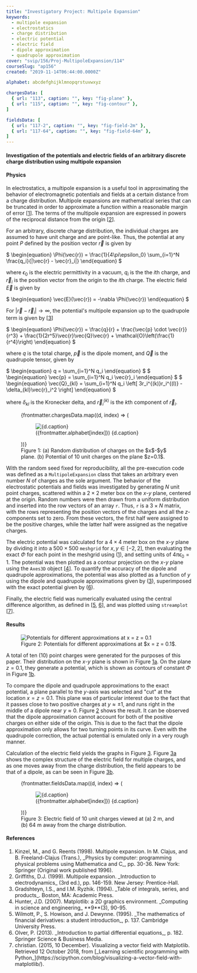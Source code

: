 ```yaml
---
title: "Investigatory Project: Multipole Expansion"
keywords:
  - multipole expansion
  - electrostatics
  - charge distribution
  - electric potential
  - electric field
  - dipole approximation
  - quadrupole approximation
cover: "svip/156/Proj-MultipoleExpansion/114"
courseSlug: "ap156"
created: "2019-11-14T06:44:00.0000Z"

alphabet: abcdefghijklmnopqrstuvwxyz

chargesData: [
  { url: "113", caption: "", key: "fig-plane" },
  { url: "115", caption: "", key: "fig-contour" },
]

fieldsData: [
  { url: "117-2", caption: "", key: "fig-field-2m" },
  { url: "117-64", caption: "", key: "fig-field-64m" },
]
---
```



#### Investigation of the potentials and electric fields of an arbitrary discrete charge distribution using multipole expansion

#### Physics

In electrostatics, a multipole expansion is a useful tool in approximating the behavior of electromagnetic potentials
and fields at a certain distance from a charge distribution. Multipole expansions are mathematical series that can be
truncated in order to approximate a function within a reasonable margin of error [[1](#Kinzel1998)]. The terms of the
multipole expansion are expressed in powers of the reciprocal distance from the origin [[2](#Griffiths1999)].

For an arbitrary, discrete charge distribution, the individual charges are assumed to have unit charge and are
point-like. Thus, the potential at any point $P$ defined by the position vector $\vec{r}$ is given by

<span id="eq-potential" class="mx-auto">
$
\begin{equation}
  \Phi(\vec{r}) = \frac{1}{4\pi\epsilon_0} \sum_{i=1}^N \frac{q_i}{|\vec{r} - \vec{r}_i|}
  \end{equation}
$
</span>

where $\epsilon_0$ is the electric permittivity in a vacuum, $q_i$ is the the $i$th charge, and $\vec{r}_i$ is the
position vector from the origin to the $i$th charge. The electric field $\vec{E}$ is given by

<span id="eq-efield" class="mx-auto">
$
\begin{equation}
  \vec{E}(\vec{r}) =  -\nabla \Phi(\vec{r})
\end{equation}
$
</span>

For $|\vec{r} - \vec{r}_i| \rightarrow \infty$, the potential's multipole expansion up to the quadrupole term is given
by [[3](#Gradshteyn1994)]

<span id="eq-multipole" class="mx-auto">
$
\begin{equation}
  \Phi(\vec{r}) = \frac{q}{r} + \frac{\vec{p} \cdot \vec{r}}{r^3} + \frac{1}{2r^5}\vec{r}\vec{Q}\vec{r} + \mathcal{O}\left(\frac{1}{r^4}\right)
\end{equation}
$
</span>

where $q$ is the total charge, $\vec{p}$ is the dipole moment, and $\vec{Q}$ is the quadrupole tensor, given by

<span id="eq-charge" class="mx-auto">
$
\begin{equation}
  q = \sum_{i=1}^N q_i
\end{equation}
$
</span>

<span id="eq-dipole" class="mx-auto">
$
\begin{equation}
  \vec{p} = \sum_{i=1}^N q_i \vec{r}_i
\end{equation}
$
</span>

<span id="eq-quadrupole" class="mx-auto">
$
\begin{equation}
  \vec{Q}_{kl} = \sum_{i=1}^N q_i \left[ 3r_i^{(k)}r_i^{(l)} - \delta_{kl}\vec{r}_i^2 \right]
\end{equation}
  $
</span>

where $\delta_{kl}$ is the Kronecker delta, and $\vec{r}_i^{(k)}$ is the $k$th component of $\vec{r}_i$.

<figure id="fig-projections" class="container grid grid-cols-2 gap-4 items-end">
  {frontmatter.chargesData.map((d, index) => (
    <figure id={d.key}>
      <img
        src={buildCldUrl(`svip/156/Proj-MultipoleExpansion/${d.url}`)}
        alt={d.caption}
        class="mx-auto"
      />
      <figcaption class="text-center">
        ({frontmatter.alphabet[index]}) {d.caption}
      </figcaption>
    </figure>
  ))}
  <figcaption class="col-span-2 text-center">
    Figure 1: (a) Random distribution of charges on the $x$-$y$ plane.
    (b) Potential of 10 unit charges on the plane $z=0.1$.
  </figcaption>
</figure>

With the random seed fixed for reproducibility, all the pre-execution code was defined as a `MultipoleExpansion` class
that takes an arbitrary even number $N$ of charges as the sole argument. The behavior of the electrostatic potentials
and fields was investigated by generating $N$ unit point charges, scattered within a $2 \times 2$ meter box on the
$x$-$y$ plane, centered at the origin. Random numbers were then drawn from a uniform distribution and inserted into the
row vectors of an array $\texttt{r}$. Thus, $\texttt{r}$ is a $3 \times N$ matrix, with the rows representing the
position vectors of the charges and all the $z$-components set to zero. From these vectors, the first half were assigned
to be the positive charges, while the latter half were assigned as the negative charges.

The electric potential was calculated for a $4 \times 4$ meter box on the $x$-$y$ plane by dividing it into a
$500 \times 500$ `meshgrid` for $x,y \in [-2,2]$, then evaluating the exact $\Phi$ for each point in the meshgrid
using ([1](#eq-potential)), and setting units of $4\pi\epsilon_0 = 1$. The potential was then plotted as a contour
projection on the $x$-$y$ plane using the `Axes3D` object [[4](#Hunter2007)]. To quantify the accuracy of the dipole and
quadrupole approximations, the potential was also plotted as a function of $y$ using the dipole and quadrupole
approximations given by ([3](#eq-multipole)), superimposed with the exact potential given by ([6](#eq-potential)).

Finally, the electric field was numerically evaluated using the central difference algorithm, as defined in
[[5](#Wilmott1995), [6](#Olver2013)], and was plotted using `streamplot` [[7](#Christian2015)].

#### Results

<figure id="fig-approx" class="container">
  <img
    src={buildCldUrl("svip/156/Proj-MultipoleExpansion/116")}
    alt="Potentials for different approximations at x = z = 0.1"
    class="mx-auto"
  />
  <figcaption class="col-span-2 text-center">
    Figure 2: Potentials for different approximations at $x = z = 0.1$.
  </figcaption>
</figure>

A total of ten (10) point charges were generated for the purposes of this paper. Their distribution on the $x$-$y$ plane
is shown in Figure&nbsp;[1a](#fig-plane). On the plane $z = 0.1$, they generate a potential, which is shown as contours
of constant $\Phi$ in Figure&nbsp;[1b](#fig-contour).

To compare the dipole and quadrupole approximations to the exact potential, a plane parallel to the $y$-axis was
selected and "cut" at the location $x = z = 0.1$. This plane was of particular interest due to the fact that it passes
close to two positive charges at $y \approx \pm 1$, and runs right in the middle of a dipole near $y \approx 0$.
Figure&nbsp;[2](#fig-approx) shows the result. It can be observed that the dipole approximation cannot account for both
of the positive charges on either side of the origin. This is due to the fact that the dipole approximation only allows
for two turning points in its curve. Even with the quadrupole correction, the actual potential is emulated only in a
very rough manner.

Calculation of the electric field yields the graphs in Figure&nbsp;[3](#fig-field). Figure&nbsp;[3a](#fig-field-2m)
shows the complex structure of the electric field for multiple charges, and as one moves away from the charge
distribution, the field appears to be that of a dipole, as can be seen in Figure&nbsp;[3b](#fig-field-64m).

<figure id="fig-field" class="container grid grid-cols-2 gap-4 items-end">
  {frontmatter.fieldsData.map((d, index) => (
    <figure id={d.key}>
      <img
        src={buildCldUrl(`svip/156/Proj-MultipoleExpansion/${d.url}`)}
        alt={d.caption}
        class="mx-auto"
      />
      <figcaption class="text-center">
        ({frontmatter.alphabet[index]}) {d.caption}
      </figcaption>
    </figure>
  ))}
  <figcaption class="col-span-2 text-center">
    Figure 3: Electric field of 10 unit charges viewed at (a) 2 m, and (b) 64 m away from the charge distribution.
  </figcaption>
</figure>

#### References

<ol className="reference">
  <li id="Kinzel1998">
    Kinzel, M., and G. Reents (1998). Multipole expansion. In M. Clajus, and B. Freeland-Clajus (Trans.),
    _Physics by computer: programming physical problems using Mathematica and C_,
    pp. 30-36. New York: Springer (Original work published 1996).
  </li>
  <li id="Griffiths1999">
    Griffiths, D.J. (1999). Multipole expansion.
    _Introduction to electrodynamics_ (3rd ed.), pp. 146-159.
    New Jersey: Prentice-Hall.
  </li>
  <li id="Gradshteyn1994">
    Gradshteyn, I.S., and I.M. Ryzhik. (1994).
    _Table of integrals, series, and products_.
    Boston, MA: Academic Press.
  </li>
  <li id="Hunter2007">
    Hunter, J.D. (2007). Matplotlib: a 2D graphics environment.
    _Computing in science and engineering_ **9**(3), 90-95.
  </li>
  <li id="Wilmott1995">
    Wilmott, P., S. Howison, and J. Dewynne. (1995).
    _The mathematics of financial derivatives: a student introduction_,
    p. 137. Cambridge University Press.
  </li>
  <li id="Olver2013">
    Olver, P. (2013).
    _Introduction to partial differential equations_, p. 182.
    Springer Science & Business Media.
  </li>
  <li id="Christian2015">
    christian. (2015, 10 December). Visualizing a vector field with Matplotlib.
    Retrieved 12 October 2018, from
    [_Learning scientific programming with Python_](https://scipython.com/blog/visualizing-a-vector-field-with-matplotlib/).
  </li>
</ol>
